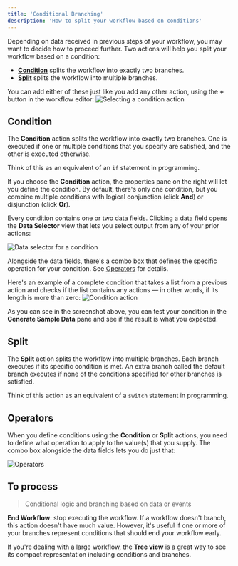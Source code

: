 ```yaml
---
title: 'Conditional Branching'
description: 'How to split your workflow based on conditions'
---
```


Depending on data received in previous steps of your workflow, you may want to decide how to proceed further. Two actions will help you split your workflow based on a condition:
* [**Condition**](#condition) splits the workflow into exactly two branches.
* [**Split**](#split) splits the workflow into multiple branches.

You can add either of these just like you add any other action, using the **+** button in the workflow editor:
![Selecting a condition action](/images/conditions-actions.png)

## Condition

The **Condition** action splits the workflow into exactly two branches. One is executed if one or multiple conditions that you specify are satisfied, and the other is executed otherwise.

Think of this as an equivalent of an `if` statement in programming.

If you choose the **Condition** action, the properties pane on the right will let you define the condition. By default, there's only one condition, but you combine multiple conditions with logical conjunction (click **And**) or disjunction (click **Or**).

Every condition contains one or two data fields. Clicking a data field opens the **Data Selector** view that lets you select output from any of your prior actions:

![Data selector for a condition](/images/conditions-data-selector.png)

Alongside the data fields, there's a combo box that defines the specific operation for your condition. See [Operators](#operators) for details.

Here's an example of a complete condition that takes a list from a previous action and checks if the list contains any actions &mdash; in other words, if its length is more than zero:
![Condition action](/images/conditions-condition-list.png)

As you can see in the screenshot above, you can test your condition in the **Generate Sample Data** pane and see if the result is what you expected.

## Split

The **Split** action splits the workflow into multiple branches. Each branch executes if its specific condition is met. An extra branch called the default branch executes if none of the conditions specified for other branches is satisfied.

Think of this action as an equivalent of a `switch` statement in programming.

## Operators

When you define conditions using the **Condition** or **Split** actions, you need to define what operation to apply to the value(s) that you supply. The combo box alongside the data fields lets you do just that:

![Operators](/images/conditions-operator.png)

## To process

> Conditional logic and branching based on data or events

**End Workflow**: stop executing the workflow. If a workflow doesn't branch, this action doesn't have much value. However, it's useful if one or more of your branches represent conditions that should end your workflow early.

If you're dealing with a large workflow, the **Tree view** is a great way to see its compact representation including conditions and branches.
